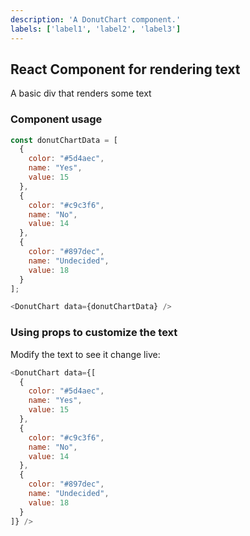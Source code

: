 ```yaml
---
description: 'A DonutChart component.'
labels: ['label1', 'label2', 'label3']
---
```



## React Component for rendering text

A basic div that renders some text

### Component usage
```js
const donutChartData = [
  {
    color: "#5d4aec",
    name: "Yes",
    value: 15
  },
  {
    color: "#c9c3f6",
    name: "No",
    value: 14
  },
  {
    color: "#897dec",
    name: "Undecided",
    value: 18
  }
];

<DonutChart data={donutChartData} />
```

### Using props to customize the text

Modify the text to see it change live:
```js live
<DonutChart data={[
  {
    color: "#5d4aec",
    name: "Yes",
    value: 15
  },
  {
    color: "#c9c3f6",
    name: "No",
    value: 14
  },
  {
    color: "#897dec",
    name: "Undecided",
    value: 18
  }
]} />
```
